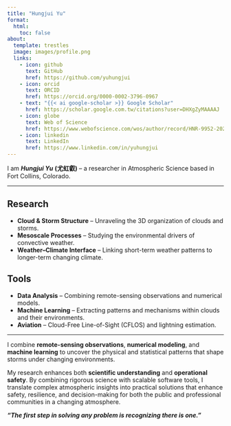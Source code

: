 ```yaml
---
title: "Hungjui Yu"
format:
  html:
    toc: false
about:
  template: trestles
  image: images/profile.png
  links:
    - icon: github
      text: GitHub
      href: https://github.com/yuhungjui
    - icon: orcid
      text: ORCID
      href: https://orcid.org/0000-0002-3796-0967
    - text: "{{< ai google-scholar >}} Google Scholar"
      href: https://scholar.google.com.tw/citations?user=DHXgZyMAAAAJ
    - icon: globe
      text: Web of Science
      href: https://www.webofscience.com/wos/author/record/HNR-9952-2023
    - icon: linkedin
      text: LinkedIn
      href: https://www.linkedin.com/in/yuhungjui
---
```


I am ***Hungjui Yu*** **(尤虹叡)** – a researcher in Atmospheric Science based in Fort Collins, Colorado.

---

## Research 

- **Cloud & Storm Structure** – Unraveling the 3D organization of clouds and storms.  
- **Mesoscale Processes** – Studying the environmental drivers of convective weather.  
- **Weather–Climate Interface** – Linking short-term weather patterns to longer-term changing climate.  

<!-- I study the 3D structure of clouds and storms, blending atmospheric science and machine learning to reveal patterns that shape weather and climate, and to create tools that make aviation safer for professionals and the public alike. -->

## Tools

- **Data Analysis** – Combining remote-sensing observations and numerical models.
- **Machine Learning** – Extracting patterns and mechanisms within clouds and their environments.  
- **Aviation** – Cloud-Free Line-of-Sight (CFLOS) and lightning estimation.  

<!-- My work explores the 3-dimensional structure of clouds and storms, the mesoscale convective and environmental processes that shape them, and their role at the weather–climate interface.

I integrate environmental data analysis from remote-sensing observations and numerical models with machine learning techniques to uncover patterns and mechanisms within clouds and their environments. I also develop aviation-focused tools to better address and understand storm-related risks. -->

---

I combine **remote-sensing observations**, **numerical modeling**, and **machine learning** to uncover the physical and statistical patterns that shape storms under changing environments. 

My research enhances both **scientific understanding** and **operational safety**. By combining rigorous science with scalable software tools, I translate complex atmospheric insights into practical solutions that enhance safety, resilience, and decision-making for both the public and professional communities in a changing atmosphere.

***"The first step in solving any problem is recognizing there is one."***

<!-- - 🔬 Research in: Clouds and Convective storms, Remote Sensing, Machine Learning
- 📍 Based in Fort Collins, CO
- 🧠 Passionate about data, code, and clean communication. -->

